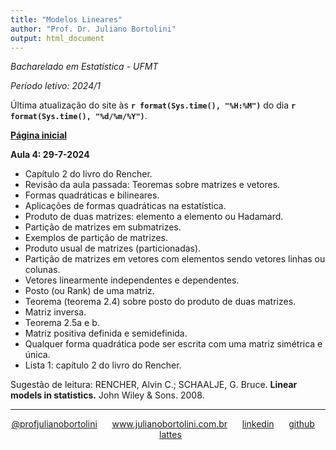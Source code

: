 ```yaml
---
title: "Modelos Lineares"
author: "Prof. Dr. Juliano Bortolini"
output: html_document
---
```


*Bacharelado em Estatística - UFMT*

*Período letivo: 2024/1*

Última atualização do site às **`r format(Sys.time(), "%H:%M")`** do dia **`r format(Sys.time(), "%d/%m/%Y")`**.

[**Página inicial**](../index.html)

**Aula 4: 29-7-2024**

- Capítulo 2 do livro do Rencher.
- Revisão da aula passada: Teoremas sobre matrizes e vetores.
- Formas quadráticas e bilineares.
- Aplicações de formas quadráticas na estatística.
- Produto de duas matrizes: elemento a elemento ou Hadamard.
- Partição de matrizes em submatrizes.
- Exemplos de partição de matrizes.
- Produto usual de matrizes (particionadas).
- Partição de matrizes em vetores com elementos sendo vetores linhas ou colunas.
- Vetores linearmente independentes e dependentes.
- Posto (ou Rank) de uma matriz.
- Teorema (teorema 2.4) sobre posto do produto de duas matrizes.
- Matriz inversa.
- Teorema 2.5a e b.
- Matriz positiva definida e semidefinida.
- Qualquer forma quadrática pode ser escrita com uma matriz simétrica e única.
- Lista 1: capítulo 2 do livro do Rencher.

Sugestão de leitura: RENCHER, Alvin C.; SCHAALJE, G. Bruce. **Linear models in statistics.** John Wiley & Sons. 2008.


----------
<div style="text-align: center;">

[@profjulianobortolini](https://instagram.com/profjulianobortolini) \  \  \ [www.julianobortolini.com.br](http://www.julianobortolini.com.br) \  \  \ [linkedin](https://linkedin.com/in/julianobortolini) \  \  \ [github](https://github.com/julianobortolini) \  \  \  [lattes](http://lattes.cnpq.br/6210909768845403)

</div>





  
  
  